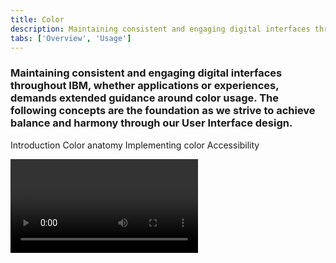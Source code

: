 ```yaml
---
title: Color
description: Maintaining consistent and engaging digital interfaces throughout IBM, whether applications or experiences, demands extended guidance around color usage.
tabs: ['Overview', 'Usage']
---
```



### Maintaining consistent and engaging digital interfaces throughout IBM, whether applications or experiences, demands extended guidance around color usage. The following concepts are the foundation as we strive to achieve balance and harmony through our User Interface design.

<AnchorLinks>

<AnchorLink>Introduction</AnchorLink>
<AnchorLink>Color anatomy</AnchorLink>
<AnchorLink>Implementing color</AnchorLink>
<AnchorLink>Accessibility</AnchorLink>

</AnchorLinks>

<Video vimeoId="281513790" />

## Resources

<Row className="resource-card-group">
<Column  colLg={4} colMd={4} noGutterSm>
  <ResourceCard
    subTitle="RGB color palettes (.ase and .clr)"
    href="https://www.carbondesignsystem.com/files/IBM_Colors_RGB.zip"
    >

<MdxIcon name="ase" />

  </ResourceCard>
</Column>
<Column colLg={4} colMd={4}  noGutterSm>
  <ResourceCard
    subTitle="Elements package: Color"
    href="https://github.com/carbon-design-system/carbon/tree/master/packages/colors"
    >

<MdxIcon name="github" />

  </ResourceCard>
</Column>
</Row>

<br />

<br />

## Introduction

Application of the color palette brings a unified and recognizable consistency
to IBM's vast array of digital products and interfaces. This consistency is
grounded by a set of well-defined rules on how to work with the Carbon component
library in the context of dark and light themes.

![Color in UI](images/IBM_UI_Screens.gif)

<Caption></Caption>

## Color anatomy

Carbon's default themes are derived from the IBM Design Language color palette.
The Neutral Gray family is dominant in the default themes, making use of subtle
shifts in value to help organize content into distinct zones.

The core Blue family serves as the primary action color across all IBM products
and experiences. Additional colors are used sparingly and purposefully.

<ColorGrid colorFamily="blue" />
<ColorGrid colorFamily="gray" />
{/* possible TODO: remove inline style */}
<ColorGrid colorFamily="alerts" style="margin-top: 2rem" />
<Caption>Alerts Colors</Caption>

## Implementing color

Carbon uses _tokens_ and _themes_ to manage color. Tokens are role-based, and
themes specify the color values that serve those roles in the UI.

| Term    | Definition                                                                                                  |     |
| ------- | ----------------------------------------------------------------------------------------------------------- | --- |
| _Theme_ | The set of unique values assigned to the tokens of a Carbon interface                                       |     |
| _Token_ | The code identifier for a unique role or set of roles. Tokens are universal and never change across themes. |     |
| _Role_  | The systematic usage(s) of a token. Roles cannot be changed between themes.                                 |     |
| _Value_ | The actual style (i.e. hex code) assigned to a token                                                        |     |

### Tokens

Color in Carbon is managed using color tokens. Tokens are a method of
abstracting color by role or usage, independent of the actual color values. For
example, instead of needing to code all instances of input labels in a UI to be
`#565656`, the _form_ component in Carbon specifies the token `$text-02` for
these lables, and that token is specified in a separate theme file to be
`#565656`. For a different theme, that same `text-02` token could be mapped to a
different hex value, like `#ffffff`. Thus, tokens not only allow for more
efficient color updates within a theme, but also enable any UI (or portion of a
UI) built with Carbon to easily switch between different themes.

A single token can be associated with multiple roles, but only if the color
value is used consistently across those roles. This allows for uniform color
application across themes while maintaining full styling flexibility.

With this system, all Carbon users can create their own themes by assigning new
values to the established color tokens. IBM products should use one of the four
IBM default themes.

### Themes

Themes serve as an organizational framework for color in Carbon, with each theme
based on a specific primary background color. There are two default "light"
themes and two default "dark" themes. The light themes use White and Gray 10
backgrounds, and the dark themes use Gray 100 and Gray 90 backgrounds. Default
color tokens are provided for each component based on the primary background
color.

<Row class="color-blocks">
<Column colSm={1} colMd={1} colLg={2}>

<div class="bx--aspect-ratio bx--aspect-ratio--1x1">
  <div class="bx--aspect-ratio--object color-square color-square--white">
    White
  </div>
</div>

<div class="bx--caption">Light</div>

</Column>
<Column colSm={1} colMd={1} colLg={2}>

<div class="bx--aspect-ratio bx--aspect-ratio--1x1">
  <div class="bx--aspect-ratio--object color-square color-square--gray-10">
    Gray 10
  </div>
</div>

</Column>
<Column colSm={1} colMd={1} colLg={2}>

<div class="bx--aspect-ratio bx--aspect-ratio--1x1">
  <div class="bx--aspect-ratio--object color-square color-square--gray-100">
    Gray 100
  </div>
</div>

<div class="bx--caption">Dark</div>

</Column>
<Column colSm={1} colMd={1} colLg={2}>

<div class="bx--aspect-ratio bx--aspect-ratio--1x1">
  <div class="bx--aspect-ratio--object color-square color-square--gray-90">
    Gray 90
  </div>
</div>

</Column>
</Row>

<br />

#### Global background colors

<br />

| Theme    | Primary background      | Token            | Hex value |                                             |
| -------- | ----------------------- | ---------------- | --------- | ------------------------------------------: |
| White    | Global Background Light | `$ui-background` | `#ffffff` |  <ColorBlock size="xs">#ffffff</ColorBlock> |
| Gray 10  | Global Background Light | `$ui-background` | `#f3f3f3` | <ColorBlock  size="xs">#f3f3f3</ColorBlock> |
| Gray 90  | Global Background Dark  | `$ui-background` | `#282828` | <ColorBlock  size="xs">#282828</ColorBlock> |
| Gray 100 | Global Background Dark  | `$ui-background` | `#171717` | <ColorBlock  size="xs">#171717</ColorBlock> |

<br />

#### Light themes

Gray 10 components are paired with White backgrounds to make the White theme and
White components with Gray 10 backgrounds to make the Gray 10 theme. Some
components, such as buttons and toggles, share the same colors across both light
themes.

<Row>
<Column colMd={4} colLg={6}>
  <DoDontExample type="do" caption="Gray 10 dropdown on White background.">

![Gray 10 dropdown on White background.](images/Light_theme_01.png)

  </DoDontExample>
</Column>
<Column colMd={4} colLg={6} >
  <DoDontExample type="do" caption="White dropdown on a Gray 10 background.">

![White dropdown on a Gray 10 background.](images/Light_theme_02.png)

  </DoDontExample>
</Column>
</Row>

<Row>
<Column colMd={4} colLg={6}>
  <DoDontExample type="do" caption="White overflow menu on Gray 10 card.">

![White overflow menu on Gray 10 card.](images/Light_theme_03.png)

  </DoDontExample>
</Column>
<Column colMd={4} colLg={6} >
  <DoDontExample caption="Avoid use of midtones.">

![Avoid use of midtones.](images/Light_theme_04.png)

  </DoDontExample>
</Column>
</Row>

![light theme examples](images/Light_theme_sample_revised.gif)

<Caption>Components with common colors across both light themes.</Caption>

<br />

#### Dark themes

Gray 90 components are paired with Gray 100 backgrounds to make the Gray 100
Theme and Gray 80 components with Gray 90 backgrounds to make the Gray 90 Theme.
Some components, such as buttons and toggles, share the same colors across both
light themes.

<Row>
<Column colMd={4} colLg={6}>
  <DoDontExample
    type="do"
    caption="Gray 90 dropdown on Gray 100 background.">

![Gray 10 dropdown on White background.](images/Dark_theme_01_new.png)

  </DoDontExample>
</Column>
<Column colMd={4} colLg={6} >
  <DoDontExample type="do" caption="Gray 80 dropdown on Gray 90 background.">

![White dropdown on a Gray 10 background.](images/Dark_theme_02_new.png)

  </DoDontExample>
</Column>
</Row>

<Row>
<Column colMd={4} colLg={6}>
  <DoDontExample
    type="do"
    caption="Gray 70 is sometimes used when compound components are being applied, such as an overflow menu.">

![White overflow menu on Gray 10 card.](images/Dark_theme_03_new.png)

  </DoDontExample>
</Column>
<Column colMd={4} colLg={6} >
  <DoDontExample caption="Do not apply components that are darker than the background unless using high-contrast mode.">

![Do not apply components that are darker than the background unless using high-contrast mode.](images/Dark_theme_04_new.png)

  </DoDontExample>
</Column>
</Row>

![dark theme examples](images/Dark_theme_sample_revised.gif)

<Caption>
  Components with common colors across both dark UI backgrounds.
</Caption>

<br />

#### High contrast

In some cases, it is helpful to apply light components to dark backgrounds or
dark components to light backgrounds. This technique is useful to focus
attention or create visual tension.

<Row>
<Column colMd={4} colLg={6}>
  <DoDontExample type="do">

![High contrast example in a light theme.](images/High_contrast_01.png)

  </DoDontExample>
</Column>
<Column colMd={4} colLg={6} >
  <DoDontExample type="do">

![High contrast example in a dark theme.](images/High_contrast_02.png)

  </DoDontExample>
</Column>
</Row>

### Interaction states

In addition to the enabled-state tokens above, the five other primary
interaction states have been defined and tokenized for each default theme. For
values between Black and 70, interaction gets lighter, and for values between 60
and White, interaction gets darker.

#### Hover

Hover states have their own tokens. In the IBM default themes, these colors fall
outside of the core palette steps and act as "half steps" between two adjacent
colors. The White theme shares the same hover value as the Gray 10 theme; the
two dark theme backgrounds share a hover value as well.

#### Active

The active state is two full steps lighter for values between 100 and 70 and two
full steps darker for values between 60 and 10. For example, the Blue 60 active
state is Blue 80. The exception is that White shares the same active state as
Gray 10, and Black shares the same active state as Gray 100.

#### Selected

The selected state is one full step lighter for values between 100 and 70, and
one full step darker for values between 60 and 10. For example, the Blue 60
selected state is Blue 70. The exception is that White shares the same selected
state as Gray 10, and Black shares the same selected state as Gray 100.

#### Focus

The focus state usually appears as a Blue 60 border in the light theme and as a
White border in the dark theme.

#### Disabled

Disabled components are unavailable for interaction, so they don't receive hover
or focus and are not subject to WC3 contrast compliance standards. For the dark
themes, disabled values are two full steps lighter than their respective
background. For light themes, they are two full steps darker. The exception is
that the White theme disabled value is Gray 30.

![interactive states light](images/Interactive_states_light_new.png)

<Caption>Light theme interactive tokens.</Caption>

![interactive states dark](images/Interactive_states_dark_new.png)

<Caption>Dark theme interactive tokens.</Caption>

## Accessibility

Using various forms of contrast is the most important consideration when making
user-friendly color and interface choices. Awareness of standards and best
practices is the key to accessible color selection.

The color families in the IBM palette contain ten values from 10 to 100. White
and Black sit outside those values. Black text is WCAG AA accessible on colors
ranging from 10 to 50. White text is accessible on colors from 60 to 100.

<ArtDirection>

![Digital accessibility](images/wcag2-blues-mobile.svg)
![Digital accessibility](images/wcag2-blues-desktop.svg)

</ArtDirection>

Beyond black and white, the IBM color palette provides a range of accessible
combinations. Subtracting the foreground value from the background value (or
vice versa) helps determine whether that color combination meets the WCAG AA
contrast ratio success criteria. If the difference between two values is 50 or
greater, the colors are accessible. Anything below a difference of 50 may fail
accessibility standards.

<ArtDirection>

![Blue color do dont accesible example](images/wcag-dos-donts-mobile.svg)
![Blue color do dont accesible example](images/wcag-dos-donts-desktop.svg)

</ArtDirection>

<Caption>Blue color family, 60 background</Caption>

For a complete look at color-related accessibility topics in Carbon, visit the
[Accessibility](/guidelines/accessibility/color) section.

